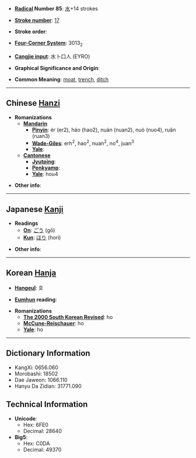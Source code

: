 * '''[[Wiktionary:Chinese radical index| Radical]] Number 85''': [[Wiktionary:Chinese radical index 水|水]]+14 strokes

* '''[[Wiktionary:Chinese total strokes index|Stroke number]]''': [[Wiktionary:Chinese total strokes index 17|17]]

* '''Stroke order''': 

* '''[[Wiktionary:Chinese four corner index|Four-Corner System]]''': 3013<sub>2</sub>

* '''[[Wiktionary:Chinese Cangjie index|Cangjie input]]''': 水卜口人 (EYRO)

* '''Graphical Significance and Origin''': 

* '''Common Meaning''': [[moat]], [[trench]], [[ditch]]

----

== Chinese [[Hanzi]] ==

* '''Romanizations'''
** '''[[Mandarin]]'''
*** '''[[Pinyin]]''': ér (er2), háo (hao2), nuán (nuan2), nuò (nuo4), ruǎn (ruan3)
*** '''[[Wade-Giles]]''': erh<sup>2</sup>, hao<sup>2</sup>, nuan<sup>2</sup>, no<sup>4</sup>, juan<sup>3</sup>
*** '''[[Yale]]''': 
** '''[[Cantonese]]'''
*** '''[[Jyutping]]''':
*** '''[[Penkyamp]]''': 
*** '''[[Yale]]''': hou4

* '''Other info''': 

----

== Japanese [[Kanji]] ==

* '''Readings'''
** '''[[On]]''': [[ごう]] (gō)
** '''[[Kun]]''': [[ほり]] (hori)

* '''Other info''':  

----

== Korean [[Hanja]] ==

* '''[[Hangeul]]''': 호

* '''[[Eumhun]] reading''': 

* '''Romanizations'''
** '''[[The 2000 South Korean Revised Romanization|The 2000 South Korean Revised]]''': ho
** '''[[McCune-Reischauer]]''': ho
** '''[[Yale]]''': ho

----

== Dictionary Information ==

* KangXi: 0656.060
* Morobashi: 18502
* Dae Jaweon: 1066.110
* Hanyu Da Zidian: 31771.090

== Technical Information ==

* '''Unicode''':
** Hex: 6FE0
** Decimal: 28640
* '''Big5''':
** Hex: C0DA
** Decimal: 49370
